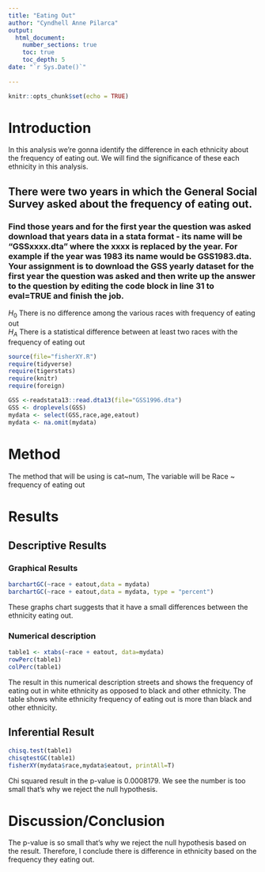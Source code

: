 ```yaml
---
title: "Eating Out"
author: "Cyndhell Anne Pilarca"
output: 
  html_document:
    number_sections: true
    toc: true
    toc_depth: 5
date: "`r Sys.Date()`"    
    
---
```


```r
knitr::opts_chunk$set(echo = TRUE)
```

# Introduction


In this analysis we're gonna identify the difference in each ethnicity about the frequency of eating out. We will find the significance of these each ethnicity in this analysis.


## There were two years in which the General Social Survey asked about the frequency of eating out.
### Find those years and for the first year the question was asked download that years data in a stata format - its name will be "GSSxxxx.dta" where the xxxx is replaced by the year.  For example if the year was 1983 its name would be GSS1983.dta. Your assignment is to download the GSS yearly dataset for the first year the question was asked and then  write up the answer to the question by editing the  code block in line 31 to eval=TRUE and finish the job. 

$H_0$ There is no difference among the various races with frequency of eating out  
$H_A$ There is a statistical difference between at least two races with the frequency of eating out  


```r
source(file="fisherXY.R")
require(tidyverse)
require(tigerstats)
require(knitr)
require(foreign)
```
```r
GSS <-readstata13::read.dta13(file="GSS1996.dta")
GSS <- droplevels(GSS)
mydata <- select(GSS,race,age,eatout)
mydata <- na.omit(mydata)
```


# Method

The method that will be using is cat~num, The variable will be Race ~ frequency of eating out

# Results


## Descriptive Results


### Graphical Results
```r
barchartGC(~race + eatout,data = mydata)
barchartGC(~race + eatout,data = mydata, type = "percent")
```

These graphs chart suggests that it have a small differences between the ethnicity eating out. 


### Numerical description

```r
table1 <- xtabs(~race + eatout, data=mydata)
rowPerc(table1)
colPerc(table1)
```
The result in this numerical description streets and shows the frequency of eating out in white ethnicity as opposed to black and other ethnicity. The table shows white ethnicity frequency of eating out is more than black and other ethnicity.


## Inferential Result

```r
chisq.test(table1)
chisqtestGC(table1)
fisherXY(mydata$race,mydata$eatout, printAll=T)
```

Chi squared result in the p-value is 0.0008179. We see the number is too small that's why we reject the null hypothesis.

# Discussion/Conclusion 

The p-value is so small that's why we reject the null hypothesis based on the result. Therefore, I conclude there is difference in ethnicity based on the frequency they eating out. 





